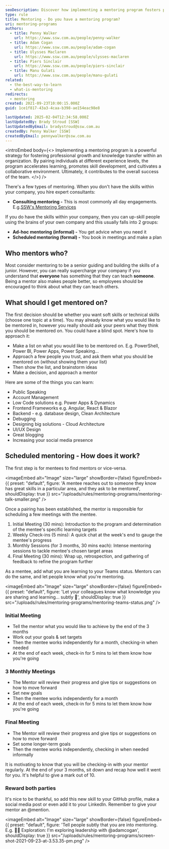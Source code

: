 ```yaml
---
seoDescription: Discover how implementing a mentoring program fosters professional growth, enhances knowledge transfer, and boosts team success through effective mentorship strategies.
type: rule
title: Mentoring - Do you have a mentoring program?
uri: mentoring-programs
authors:
  - title: Penny Walker
    url: https://www.ssw.com.au/people/penny-walker
  - title: Adam Cogan
    url: https://www.ssw.com.au/people/adam-cogan
  - title: Ulysses Maclaren
    url: https://www.ssw.com.au/people/ulysses-maclaren
  - title: Piers Sinclair
    url: https://www.ssw.com.au/people/piers-sinclair
  - title: Manu Gulati
    url: https://www.ssw.com.au/people/manu-gulati
related:
  - the-best-way-to-learn
  - what-is-mentoring
redirects:
  - mentoring
created: 2021-09-23T10:00:15.000Z
guid: 1ce1f817-43a3-4caa-b398-ae154eac98e8

lastUpdated: 2025-02-04T12:34:58.000Z
lastUpdatedBy: Brady Stroud [SSW]
lastUpdatedByEmail: bradystroud@ssw.com.au
createdBy: Penny Walker [SSW]
createdByEmail: pennywalker@ssw.com.au
---
```


<introEmbed
  body={<>
Implementing a mentoring program is a powerful strategy for fostering professional growth and knowledge transfer within an organization. By pairing individuals at different experience levels, the program accelerates learning, promotes skill development, and cultivates a collaborative environment. Ultimately, it contributes to the overall success of the team.
  </>}
/>
<youtubeEmbed url="https://www.youtube.com/embed/ang3jKb3DFU" description="Video: Do you have a formal or informal mentoring program? (9 min)" />

There's a few types of mentoring. When you don't have the skills within your company, you hire expert consultants:

* **Consulting mentoring -** This is most commonly all day engagements. E.g.[SSW's Mentoring Services](https://www.ssw.com.au/consulting/mentoring)

If you do have the skills within your company, then you can up-skill people using the brains of your own company and this usually falls into 2 groups:

* **Ad-hoc mentoring (informal) -** You get advice when you need it
* **Scheduled mentoring (formal) -** You book in meetings and make a plan

## Who mentors who?

Most consider mentoring to be a senior guiding and building the skills of a junior. However, you can really supercharge your company if you understand that **everyone** has something that they can teach **someone**. Being a mentor also makes people better, so employees should be encouraged to think about what they can teach others.

## What should I get mentored on?

The first decision should be whether you want soft skills or technical skills (choose one topic at a time). You may already know what you would like to be mentored in, however you really should ask your peers what they think you should be mentored on. You could have a blind spot. Here's how to approach it:

* Make a list on what you would like to be mentored on. E.g. PowerShell, Power BI, Power Apps, Power Speaking...
* Approach a few people you trust, and ask them what you should be mentored on (without showing them your list)
* Then show the list, and brainstorm ideas
* Make a decision, and approach a mentor

Here are some of the things you can learn:

* Public Speaking
* Account Management
* Low Code solutions e.g. Power Apps & Dynamics
* Frontend Frameworks e.g. Angular, React & Blazor
* Backend - e.g. database design, Clean Architecture
* Debugging
* Designing big solutions - Cloud Architecture
* UI/UX Design
* Great blogging
* Increasing your social media presence

## Scheduled mentoring - How does it work?

The first step is for mentees to find mentors or vice-versa.


<imageEmbed
  alt="Image"
  size="large"
  showBorder={false}
  figureEmbed={{
    preset: "default",
    figure: 'A mentee reaches out to someone they know has great skills in a particular area, and they ask to be mentored',
    shouldDisplay: true
  }}
  src="/uploads/rules/mentoring-programs/mentoring-talk-smaller.png"
/>

Once a pairing has been established, the mentor is responsible for scheduling a few meetings with the mentee.

1. Initial Meeting (30 mins): Introduction to the program and determination of the mentee's specific learning targets
2. Weekly Check-ins (5 mins): A quick chat at the week's end to gauge the mentee's progress
3. Monthly Sessions (for 3 months, 30 mins each): Intense mentoring sessions to tackle mentee's chosen target areas
4. Final Meeting (30 mins): Wrap up, retrospection, and gathering of feedback to refine the program further

As a mentee, add what you are learning to your Teams status. Mentors can do the same, and let people know what you're mentoring.


<imageEmbed
  alt="Image"
  size="large"
  showBorder={false}
  figureEmbed={{
    preset: "default",
    figure: 'Let your colleagues know what knowledge you are sharing and learning... subtly 🙂',
    shouldDisplay: true
  }}
  src="/uploads/rules/mentoring-programs/mentoring-teams-status.png"
/>

### Initial Meeting

* Tell the mentor what you would like to achieve by the end of the 3 months
* Work out your goals & set targets
* Then the mentee works independently for a month, checking-in when needed
* At the end of each week, check-in for 5 mins to let them know how you're going

### 3 Monthly Meetings

* The Mentor will review their progress and give tips or suggestions on how to move forward
* Set new goals
* Then the mentee works independently for a month
* At the end of each week, check-in for 5 mins to let them know how you're going

### Final Meeting

* The Mentor will review their progress and give tips or suggestions on how to move forward
* Set some longer-term goals
* Then the mentee works independently, checking in when needed informally

It is motivating to know that you will be checking-in with your mentor regularly. At the end of your 3 months, sit down and recap how well it went for you. It's helpful to give a mark out of 10.

### Reward both parties

It's nice to be thankful, so add this new skill to your GitHub profile, make a social media post or even add it to your LinkedIn. Remember to give your mentor an @mention.


<imageEmbed
  alt="Image"
  size="large"
  showBorder={false}
  figureEmbed={{
    preset: "default",
    figure: 'Tell people subtly that you are into mentoring. E.g. 👨‍🎓 Exploration: I\'m exploring leadership with @adamcogan',
    shouldDisplay: true
  }}
  src="/uploads/rules/mentoring-programs/screen-shot-2021-09-23-at-3.53.35-pm.png"
/>

